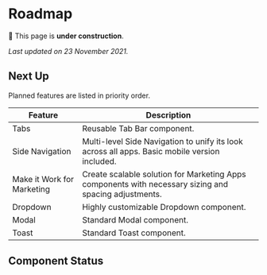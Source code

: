 

# Roadmap

🚧 This page is **under construction**.

_Last updated on 23 November 2021._

## Next Up

Planned features are listed in priority order.

| Feature                    | Description                                                                                           |
| -------------------------- | ----------------------------------------------------------------------------------------------------- |
| Tabs                       | Reusable Tab Bar component.                                                                           |
| Side Navigation            | Multi-level Side Navigation to unify its look across all apps. Basic mobile version included.         |
| Make it Work for Marketing | Create scalable solution for Marketing Apps components with necessary sizing and spacing adjustments. |
| Dropdown                   | Highly customizable Dropdown component.                                                               |
| Modal                      | Standard Modal component.                                                                             |
| Toast                      | Standard Toast component.                                                                             |

## Component Status

<ComponentStatusTable>
  <ComponentStatus
    name="Button"
    reactComponentUrl="/components/button"
    figmaComponentUrl="https://www.figma.com/file/CCf4IlqeNxwVf3BtYO0WOP/%5BDC%5D-Components?node-id=247%3A0"
  />
  <ComponentStatus
    name="Chapeau"
    reactComponentUrl="/components/chapeau"
    figmaComponentUrl="https://www.figma.com/file/BZKbIZMc0TcxIoyL5V9mKo/%5BDC%5D-Core?node-id=524%3A1201"
  />
  <ComponentStatus
    name="Checkbox"
    reactComponentUrl="/components/checkbox"
    figmaComponentUrl="https://www.figma.com/file/CCf4IlqeNxwVf3BtYO0WOP/%5BDC%5D-Components?node-id=969%3A2416"
  />
  <ComponentStatus
    name="Code"
    reactComponentUrl="/components/code"
    figmaComponentUrl="https://www.figma.com/file/BZKbIZMc0TcxIoyL5V9mKo/%5BDC%5D-Core?node-id=532%3A1146"
  />
  <ComponentStatus
    name="Code Block"
    reactComponentUrl="/components/code-block"
    figmaComponentUrl="https://www.figma.com/file/BZKbIZMc0TcxIoyL5V9mKo/%5BDC%5D-Core?node-id=532%3A1146"
  />
  <ComponentStatus
    name="Content Container"
    reactComponentUrl="/components/content-container"
  />
  <ComponentStatus
    name="Display"
    reactComponentUrl="/components/display"
    figmaComponentUrl="https://www.figma.com/file/BZKbIZMc0TcxIoyL5V9mKo/%5BDC%5D-Core?node-id=524%3A1201"
  />
  <ComponentStatus
    name="Heading"
    reactComponentUrl="/components/heading"
    figmaComponentUrl="https://www.figma.com/file/BZKbIZMc0TcxIoyL5V9mKo/%5BDC%5D-Core?node-id=524%3A1201"
  />
  <ComponentStatus
    name="Icon"
    reactComponentUrl="/components/icon"
    figmaComponentUrl="https://www.figma.com/file/BZKbIZMc0TcxIoyL5V9mKo/%5BDC%5D-Core?node-id=549%3A0"
  />
  <ComponentStatus
    name="Input"
    reactComponentUrl="/components/input"
    figmaComponentUrl="https://www.figma.com/file/CCf4IlqeNxwVf3BtYO0WOP/%5BDC%5D-Components?node-id=961%3A2"
  />
  <ComponentStatus
    name="Link"
    reactComponentUrl="/components/link"
    figmaComponentUrl="https://www.figma.com/file/CCf4IlqeNxwVf3BtYO0WOP/%5BDC%5D-Components?node-id=2009%3A12910"
  />
  <ComponentStatus
    name="Paragraph"
    reactComponentUrl="/components/paragraph"
    figmaComponentUrl="https://www.figma.com/file/BZKbIZMc0TcxIoyL5V9mKo/%5BDC%5D-Core?node-id=527%3A1639"
  />
  <ComponentStatus name="Portal" reactComponentUrl="/components/portal" />
  <ComponentStatus
    name="Radio"
    reactComponentUrl="/components/radio"
    figmaComponentUrl="https://www.figma.com/file/CCf4IlqeNxwVf3BtYO0WOP/%5BDC%5D-Components?node-id=1067%3A4315"
  />
  <ComponentStatus
    name="Screen Reader Only"
    reactComponentUrl="/components/screen-reader-only"
  />
  <ComponentStatus
    name="Select"
    reactComponentUrl="/components/select"
    figmaComponentUrl="https://www.figma.com/file/CCf4IlqeNxwVf3BtYO0WOP/%5BDC%5D-Components?node-id=1117%3A699"
  />
  <ComponentStatus
    name="Switch"
    reactComponentUrl="/components/switch"
    figmaComponentUrl="https://www.figma.com/file/CCf4IlqeNxwVf3BtYO0WOP/%5BDC%5D-Components?node-id=1067%3A5364"
  />
  <ComponentStatus name="Text" reactComponentUrl="/components/text" />
  <ComponentStatus name="Text Area" reactComponentUrl="/components/text-area" />
  <ComponentStatus
    name="Text Field"
    reactComponentUrl="/components/text-field"
    figmaComponentUrl="https://www.figma.com/file/CCf4IlqeNxwVf3BtYO0WOP/%5BDC%5D-Components?node-id=969%3A2031"
  />
  <ComponentStatus
    name="Tooltip"
    reactComponentUrl="/components/tooltip"
    figmaComponentUrl="https://www.figma.com/file/CCf4IlqeNxwVf3BtYO0WOP/%5BDC%5D-Components?node-id=1435%3A8912"
  />
</ComponentStatusTable>

